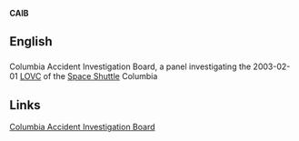 '''CAIB'''
==English==
==={{initialism}}===
Columbia Accident Investigation Board, a panel investigating the 2003-02-01 [[LOVC]]
of the [[Space Shuttle]] Columbia
== Links==
[http://www.caib.us Columbia Accident Investigation Board]